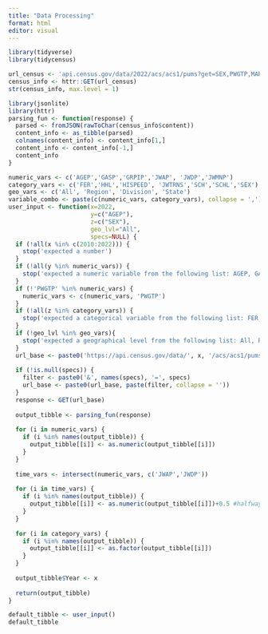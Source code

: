 ```yaml
---
title: "Data Processing"
format: html
editor: visual
---
```


```r
library(tidyverse)
library(tidycensus)
```

```r
url_census <- 'api.census.gov/data/2022/acs/acs1/pums?get=SEX,PWGTP,MAR&SCHL=24'
census_info <- httr::GET(url_census)
str(census_info, max.level = 1)
```

```r
library(jsonlite)
library(httr)
parsing_fun <- function(response) {
  parsed <- fromJSON(rawToChar(census_info$content))
  content_info <- as_tibble(parsed)
  colnames(content_info) <- content_info[1,]
  content_info <- content_info[-1,]
  content_info
}
```

```r
numeric_vars <- c('AGEP','GASP','GRPIP','JWAP', 'JWDP','JWMNP')
category_vars <- c('FER','HHL','HISPEED', 'JWTRNS','SCH','SCHL','SEX')
geo_vars <- c('All', 'Region', 'Division', 'State')
variable_combo <- paste(c(numeric_vars, category_vars), collapse = ',')
user_input <- function(x=2022,
                       y=c("AGEP"),
                       z=c("SEX"),
                       geo_lvl="All",
                       specs=NULL) {
  if (!all(x %in% c(2010:2022))) {
    stop('expected a number')
  }
  if (!all(y %in% numeric_vars)) {
    stop('expected a numeric variable from the following list: AGEP, GASP, GRPIP, JWAP, JWDP, JWMNP')
  }
  if (!'PWGTP' %in% numeric_vars) {
    numeric_vars <- c(numeric_vars, 'PWGTP')
  }
  if (!all(z %in% category_vars)) {
    stop('expected a categorical variable from the following list: FER, HHL, HISPEED, JWTRNS, SCH, SCHL, SEX')
  }
  if (!geo_lvl %in% geo_vars){
    stop('expected a geographical level from the following list: All, Region, Division, State')
  }
  url_base <- paste0('https://api.census.gov/data/', x, '/acs/acs1/pums?get=', variable_combo)
  
  if (!is.null(specs)) {
    filter <- paste0('&', names(specs), '=', specs)
    url_base <- paste0(url_base, paste(filter, collapse = ''))
  }
  response <- GET(url_base)
  
  output_tibble <- parsing_fun(response)
  
  for (i in numeric_vars) {
    if (i %in% names(output_tibble)) {
      output_tibble[[i]] <- as.numeric(output_tibble[[i]])
    }
  }
  
  time_vars <- intersect(numeric_vars, c('JWAP','JWDP'))
  
  for (i in time_vars) {
    if (i %in% names(output_tibble)) {
      output_tibble[[i]] <- as.numeric(output_tibble[[i]])+0.5 #halfway point
    }
  }
  
  for (i in category_vars) {
    if (i %in% names(output_tibble)) {
      output_tibble[[i]] <- as.factor(output_tibble[[i]])
    }
  }
  
  output_tibble$Year <- x
  
  return(output_tibble)  
}

```

```r
default_tibble <- user_input()
default_tibble
```
